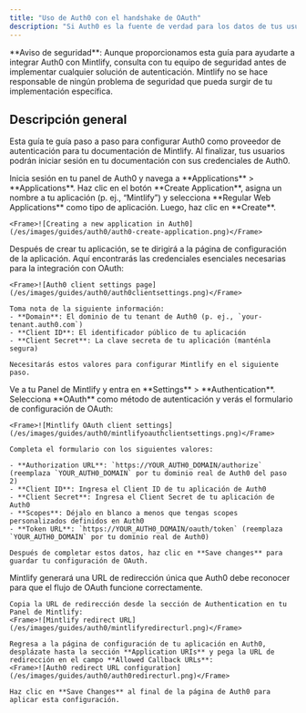 ```yaml
---
title: "Uso de Auth0 con el handshake de OAuth"
description: "Si Auth0 es la fuente de verdad para los datos de tus usuarios, puedes configurar Mintlify como una aplicación cliente de OAuth para autenticar a tus usuarios."
---
```


<Note>
  **Aviso de seguridad**: Aunque proporcionamos esta guía para ayudarte a integrar Auth0 con Mintlify, consulta con tu equipo de seguridad antes de implementar cualquier solución de autenticación. Mintlify no se hace responsable de ningún problema de seguridad que pueda surgir de tu implementación específica.
</Note>

## Descripción general

Esta guía te guía paso a paso para configurar Auth0 como proveedor de autenticación para tu documentación de Mintlify. Al finalizar, tus usuarios podrán iniciar sesión en tu documentación con sus credenciales de Auth0.

<Steps>
  <Step title="Crear una aplicación web Regular en Auth0">
    Inicia sesión en tu panel de Auth0 y navega a **Applications** > **Applications**. Haz clic en el botón **Create Application**, asigna un nombre a tu aplicación (p. ej., “Mintlify”) y selecciona **Regular Web Applications** como tipo de aplicación. Luego, haz clic en **Create**.
    
    <Frame>![Creating a new application in Auth0](/es/images/guides/auth0/auth0-create-application.png)</Frame>
  </Step>
  <Step title="Obtener la información del cliente">
    Después de crear tu aplicación, se te dirigirá a la página de configuración de la aplicación. Aquí encontrarás las credenciales esenciales necesarias para la integración con OAuth:
    
    <Frame>![Auth0 client settings page](/es/images/guides/auth0/auth0clientsettings.png)</Frame>
    
    Toma nota de la siguiente información:
    - **Domain**: El dominio de tu tenant de Auth0 (p. ej., `your-tenant.auth0.com`)
    - **Client ID**: El identificador público de tu aplicación
    - **Client Secret**: La clave secreta de tu aplicación (manténla segura)
    
    Necesitarás estos valores para configurar Mintlify en el siguiente paso.
  </Step>
  <Step title="Configurar el cliente de Mintlify">
    Ve a tu Panel de Mintlify y entra en **Settings** > **Authentication**. Selecciona **OAuth** como método de autenticación y verás el formulario de configuración de OAuth:
    
    <Frame>![Mintlify OAuth client settings](/es/images/guides/auth0/mintlifyoauthclientsettings.png)</Frame>
    
    Completa el formulario con los siguientes valores:
    
    - **Authorization URL**: `https://YOUR_AUTH0_DOMAIN/authorize` (reemplaza `YOUR_AUTH0_DOMAIN` por tu dominio real de Auth0 del paso 2)
    - **Client ID**: Ingresa el Client ID de tu aplicación de Auth0
    - **Client Secret**: Ingresa el Client Secret de tu aplicación de Auth0
    - **Scopes**: Déjalo en blanco a menos que tengas scopes personalizados definidos en Auth0
    - **Token URL**: `https://YOUR_AUTH0_DOMAIN/oauth/token` (reemplaza `YOUR_AUTH0_DOMAIN` por tu dominio real de Auth0)
    
    Después de completar estos datos, haz clic en **Save changes** para guardar tu configuración de OAuth.
  </Step>
  <Step title="Configurar la Callback URL">
    Mintlify generará una URL de redirección única que Auth0 debe reconocer para que el flujo de OAuth funcione correctamente.
    
    Copia la URL de redirección desde la sección de Authentication en tu Panel de Mintlify:
    <Frame>![Mintlify redirect URL](/es/images/guides/auth0/mintlifyredirecturl.png)</Frame>
    
    Regresa a la página de configuración de tu aplicación en Auth0, desplázate hasta la sección **Application URIs** y pega la URL de redirección en el campo **Allowed Callback URLs**:
    <Frame>![Auth0 redirect URL configuration](/es/images/guides/auth0/auth0redirecturl.png)</Frame>
    
    Haz clic en **Save Changes** al final de la página de Auth0 para aplicar esta configuración.
  </Step>
</Steps>